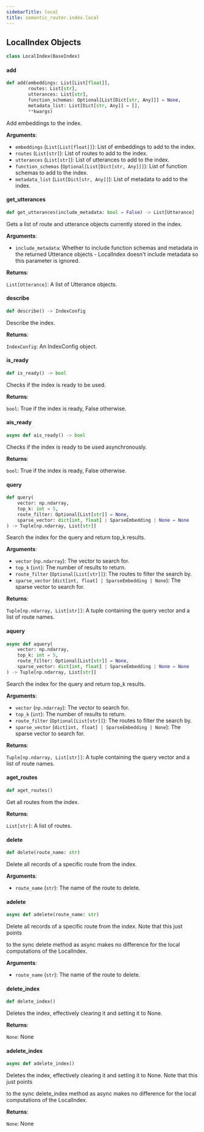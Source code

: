 ```yaml
---
sidebarTitle: local
title: semantic_router.index.local
---
```


## LocalIndex Objects

```python
class LocalIndex(BaseIndex)
```

#### add

```python
def add(embeddings: List[List[float]],
        routes: List[str],
        utterances: List[str],
        function_schemas: Optional[List[Dict[str, Any]]] = None,
        metadata_list: List[Dict[str, Any]] = [],
        **kwargs)
```

Add embeddings to the index.

**Arguments**:

- `embeddings` (`List[List[float]]`): List of embeddings to add to the index.
- `routes` (`List[str]`): List of routes to add to the index.
- `utterances` (`List[str]`): List of utterances to add to the index.
- `function_schemas` (`Optional[List[Dict[str, Any]]]`): List of function schemas to add to the index.
- `metadata_list` (`List[Dict[str, Any]]`): List of metadata to add to the index.

#### get\_utterances

```python
def get_utterances(include_metadata: bool = False) -> List[Utterance]
```

Gets a list of route and utterance objects currently stored in the index.

**Arguments**:

- `include_metadata`: Whether to include function schemas and metadata in
the returned Utterance objects - LocalIndex doesn&#x27;t include metadata so this
parameter is ignored.

**Returns**:

`List[Utterance]`: A list of Utterance objects.

#### describe

```python
def describe() -> IndexConfig
```

Describe the index.

**Returns**:

`IndexConfig`: An IndexConfig object.

#### is\_ready

```python
def is_ready() -> bool
```

Checks if the index is ready to be used.

**Returns**:

`bool`: True if the index is ready, False otherwise.

#### ais\_ready

```python
async def ais_ready() -> bool
```

Checks if the index is ready to be used asynchronously.

**Returns**:

`bool`: True if the index is ready, False otherwise.

#### query

```python
def query(
    vector: np.ndarray,
    top_k: int = 5,
    route_filter: Optional[List[str]] = None,
    sparse_vector: dict[int, float] | SparseEmbedding | None = None
) -> Tuple[np.ndarray, List[str]]
```

Search the index for the query and return top_k results.

**Arguments**:

- `vector` (`np.ndarray`): The vector to search for.
- `top_k` (`int`): The number of results to return.
- `route_filter` (`Optional[List[str]]`): The routes to filter the search by.
- `sparse_vector` (`dict[int, float] | SparseEmbedding | None`): The sparse vector to search for.

**Returns**:

`Tuple[np.ndarray, List[str]]`: A tuple containing the query vector and a list of route names.

#### aquery

```python
async def aquery(
    vector: np.ndarray,
    top_k: int = 5,
    route_filter: Optional[List[str]] = None,
    sparse_vector: dict[int, float] | SparseEmbedding | None = None
) -> Tuple[np.ndarray, List[str]]
```

Search the index for the query and return top_k results.

**Arguments**:

- `vector` (`np.ndarray`): The vector to search for.
- `top_k` (`int`): The number of results to return.
- `route_filter` (`Optional[List[str]]`): The routes to filter the search by.
- `sparse_vector` (`dict[int, float] | SparseEmbedding | None`): The sparse vector to search for.

**Returns**:

`Tuple[np.ndarray, List[str]]`: A tuple containing the query vector and a list of route names.

#### aget\_routes

```python
def aget_routes()
```

Get all routes from the index.

**Returns**:

`List[str]`: A list of routes.

#### delete

```python
def delete(route_name: str)
```

Delete all records of a specific route from the index.

**Arguments**:

- `route_name` (`str`): The name of the route to delete.

#### adelete

```python
async def adelete(route_name: str)
```

Delete all records of a specific route from the index. Note that this just points

to the sync delete method as async makes no difference for the local computations
of the LocalIndex.

**Arguments**:

- `route_name` (`str`): The name of the route to delete.

#### delete\_index

```python
def delete_index()
```

Deletes the index, effectively clearing it and setting it to None.

**Returns**:

`None`: None

#### adelete\_index

```python
async def adelete_index()
```

Deletes the index, effectively clearing it and setting it to None. Note that this just points

to the sync delete_index method as async makes no difference for the local computations
of the LocalIndex.

**Returns**:

`None`: None

